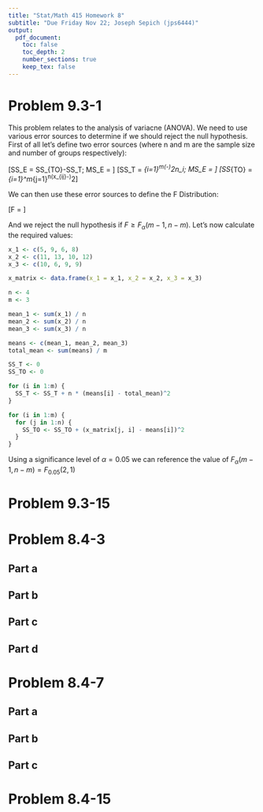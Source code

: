 ```yaml
---
title: "Stat/Math 415 Homework 8"
subtitle: "Due Friday Nov 22; Joseph Sepich (jps6444)"
output:
  pdf_document:
    toc: false
    toc_depth: 2
    number_sections: true
    keep_tex: false
---
```


# Problem 9.3-1

This problem relates to the analysis of variacne (ANOVA). We need to use various error sources to determine if we should reject the null hypothesis. First of all let's define two error sources (where n and m are the sample size and number of groups respectively):

\[SS_E = SS_{TO}-SS_T; MS_E = \frac{SS_E}{n - m}\]
\[SS_T = \Sigma_{i=1}^m(\overline{x_{i.}}-\overline{x_{..}})^2n_i; MS_E = \frac{SS_T}{n-m}\]
\[SS_{TO} = \Sigma_{i=1}^m\Sigma_{j=1}^n(x_{ij}-\overline{x_{i.}})^2\]

We can then use these error sources to define the F Distribution:

\[F = \frac{MS_T}{MS_E}\]

And we reject the null hypothesis if $F \geq F_{\alpha}(m-1, n-m)$. Let's now calculate the required values:


```r
x_1 <- c(5, 9, 6, 8)
x_2 <- c(11, 13, 10, 12)
x_3 <- c(10, 6, 9, 9)

x_matrix <- data.frame(x_1 = x_1, x_2 = x_2, x_3 = x_3)

n <- 4
m <- 3

mean_1 <- sum(x_1) / n
mean_2 <- sum(x_2) / n
mean_3 <- sum(x_3) / n

means <- c(mean_1, mean_2, mean_3)
total_mean <- sum(means) / m

SS_T <- 0
SS_TO <- 0

for (i in 1:m) {
  SS_T <- SS_T + n * (means[i] - total_mean)^2
}

for (i in 1:m) {
  for (j in 1:n) {
    SS_TO <- SS_TO + (x_matrix[j, i] - means[i])^2
  }
}
```

Using a significance level of $\alpha = 0.05$ we can reference the value of $F_{\alpha}(m-1, n-m) = F_{0.05}(2, 1)$


# Problem 9.3-15


# Problem 8.4-3

## Part a

## Part b

## Part c

## Part d


# Problem 8.4-7

## Part a

## Part b

## Part c


# Problem 8.4-15





















